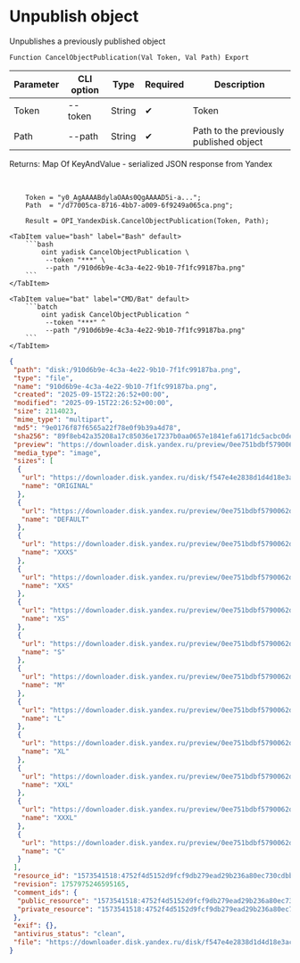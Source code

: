 ﻿---
sidebar_position: 2
description: Unpublish object and other functions to work with Yandex Disk in the Open Integration Package, a free open-source integration library for 1C:Enterprise 8, OneScript and CLI
keywords: [1C, 1С, 1С:Enterprise, 1С:Enterprise 8.3, API, Integration, Services, Exchange, OneScript, CLI, Yandex Disk]
---


# Unpublish object
 Unpublishes a previously published object



`Function CancelObjectPublication(Val Token, Val Path) Export`

  | Parameter | CLI option | Type | Required | Description |
  |-|-|-|-|-|
  | Token | --token | String | &#x2714; | Token |
  | Path | --path | String | &#x2714; | Path to the previously published object |

  
  Returns:  Map Of KeyAndValue - serialized JSON response from Yandex

<br/>



```bsl title="1C:Enterprise/OneScript code example"
    Token = "y0_AgAAAABdylaOAAs0QgAAAAD5i-a...";
    Path  = "/d77005ca-8716-4bb7-a009-6f9249a065ca.png";

    Result = OPI_YandexDisk.CancelObjectPublication(Token, Path);
```
 

 <Tabs>
  
    <TabItem value="bash" label="Bash" default>
        ```bash
            oint yadisk CancelObjectPublication \
             --token "***" \
             --path "/910d6b9e-4c3a-4e22-9b10-7f1fc99187ba.png"
        ```
    </TabItem>
  
    <TabItem value="bat" label="CMD/Bat" default>
        ```batch
            oint yadisk CancelObjectPublication ^
             --token "***" ^
             --path "/910d6b9e-4c3a-4e22-9b10-7f1fc99187ba.png"
        ```
    </TabItem>
</Tabs>


```json title="Result"
{
 "path": "disk:/910d6b9e-4c3a-4e22-9b10-7f1fc99187ba.png",
 "type": "file",
 "name": "910d6b9e-4c3a-4e22-9b10-7f1fc99187ba.png",
 "created": "2025-09-15T22:26:52+00:00",
 "modified": "2025-09-15T22:26:52+00:00",
 "size": 2114023,
 "mime_type": "multipart",
 "md5": "9e0176f87f6565a22f78e0f9b39a4d78",
 "sha256": "89f8eb42a35208a17c85036e17237b0aa0657e1841efa6171dc5acbc0dea9e18",
 "preview": "https://downloader.disk.yandex.ru/preview/0ee751bdbf5790062d3f9b0a231c96d22332e5f44d3c1d83eb00fbdc42f7c8c5/inf/Kw7ntutnYTv7ME2Wc45CLPUTRub4FO1o8FL8mXTzn15mJipCySkz4Ste7NeUNF4jmAKSauPmPxLFzO6aMKmEAw%3D%3D?uid=1573541518&filename=910d6b9e-4c3a-4e22-9b10-7f1fc99187ba.png&disposition=inline&hash=&limit=0&content_type=image%2Fjpeg&owner_uid=1573541518&tknv=v3&size=S&crop=0",
 "media_type": "image",
 "sizes": [
  {
   "url": "https://downloader.disk.yandex.ru/disk/f547e4e2838d1d4d18e3accec5561f7eaa92aec64d5a463004ad404c5186fc48/68c8cb0f/gwThwhLBKYvLhQCNnqAHipg9dL32B8ucsRJtTnFcQwXyscfbJ8B8OyXfwGYeSiPiSjoRHIEODK4QYbBUqVd5IQ%3D%3D?uid=1573541518&filename=910d6b9e-4c3a-4e22-9b10-7f1fc99187ba.png&disposition=attachment&hash=&limit=0&content_type=multipart&owner_uid=1573541518&fsize=2114023&hid=03d7263840468e281bd0b238a26e7d0d&media_type=image&tknv=v3&etag=9e0176f87f6565a22f78e0f9b39a4d78",
   "name": "ORIGINAL"
  },
  {
   "url": "https://downloader.disk.yandex.ru/preview/0ee751bdbf5790062d3f9b0a231c96d22332e5f44d3c1d83eb00fbdc42f7c8c5/inf/Kw7ntutnYTv7ME2Wc45CLPUTRub4FO1o8FL8mXTzn15mJipCySkz4Ste7NeUNF4jmAKSauPmPxLFzO6aMKmEAw%3D%3D?uid=1573541518&filename=910d6b9e-4c3a-4e22-9b10-7f1fc99187ba.png&disposition=inline&hash=&limit=0&content_type=image%2Fjpeg&owner_uid=1573541518&tknv=v3",
   "name": "DEFAULT"
  },
  {
   "url": "https://downloader.disk.yandex.ru/preview/0ee751bdbf5790062d3f9b0a231c96d22332e5f44d3c1d83eb00fbdc42f7c8c5/inf/Kw7ntutnYTv7ME2Wc45CLPUTRub4FO1o8FL8mXTzn15mJipCySkz4Ste7NeUNF4jmAKSauPmPxLFzO6aMKmEAw%3D%3D?uid=1573541518&filename=910d6b9e-4c3a-4e22-9b10-7f1fc99187ba.png&disposition=inline&hash=&limit=0&content_type=image%2Fjpeg&owner_uid=1573541518&tknv=v3&size=XXXS&crop=0",
   "name": "XXXS"
  },
  {
   "url": "https://downloader.disk.yandex.ru/preview/0ee751bdbf5790062d3f9b0a231c96d22332e5f44d3c1d83eb00fbdc42f7c8c5/inf/Kw7ntutnYTv7ME2Wc45CLPUTRub4FO1o8FL8mXTzn15mJipCySkz4Ste7NeUNF4jmAKSauPmPxLFzO6aMKmEAw%3D%3D?uid=1573541518&filename=910d6b9e-4c3a-4e22-9b10-7f1fc99187ba.png&disposition=inline&hash=&limit=0&content_type=image%2Fjpeg&owner_uid=1573541518&tknv=v3&size=XXS&crop=0",
   "name": "XXS"
  },
  {
   "url": "https://downloader.disk.yandex.ru/preview/0ee751bdbf5790062d3f9b0a231c96d22332e5f44d3c1d83eb00fbdc42f7c8c5/inf/Kw7ntutnYTv7ME2Wc45CLPUTRub4FO1o8FL8mXTzn15mJipCySkz4Ste7NeUNF4jmAKSauPmPxLFzO6aMKmEAw%3D%3D?uid=1573541518&filename=910d6b9e-4c3a-4e22-9b10-7f1fc99187ba.png&disposition=inline&hash=&limit=0&content_type=image%2Fjpeg&owner_uid=1573541518&tknv=v3&size=XS&crop=0",
   "name": "XS"
  },
  {
   "url": "https://downloader.disk.yandex.ru/preview/0ee751bdbf5790062d3f9b0a231c96d22332e5f44d3c1d83eb00fbdc42f7c8c5/inf/Kw7ntutnYTv7ME2Wc45CLPUTRub4FO1o8FL8mXTzn15mJipCySkz4Ste7NeUNF4jmAKSauPmPxLFzO6aMKmEAw%3D%3D?uid=1573541518&filename=910d6b9e-4c3a-4e22-9b10-7f1fc99187ba.png&disposition=inline&hash=&limit=0&content_type=image%2Fjpeg&owner_uid=1573541518&tknv=v3&size=S&crop=0",
   "name": "S"
  },
  {
   "url": "https://downloader.disk.yandex.ru/preview/0ee751bdbf5790062d3f9b0a231c96d22332e5f44d3c1d83eb00fbdc42f7c8c5/inf/Kw7ntutnYTv7ME2Wc45CLPUTRub4FO1o8FL8mXTzn15mJipCySkz4Ste7NeUNF4jmAKSauPmPxLFzO6aMKmEAw%3D%3D?uid=1573541518&filename=910d6b9e-4c3a-4e22-9b10-7f1fc99187ba.png&disposition=inline&hash=&limit=0&content_type=image%2Fjpeg&owner_uid=1573541518&tknv=v3&size=M&crop=0",
   "name": "M"
  },
  {
   "url": "https://downloader.disk.yandex.ru/preview/0ee751bdbf5790062d3f9b0a231c96d22332e5f44d3c1d83eb00fbdc42f7c8c5/inf/Kw7ntutnYTv7ME2Wc45CLPUTRub4FO1o8FL8mXTzn15mJipCySkz4Ste7NeUNF4jmAKSauPmPxLFzO6aMKmEAw%3D%3D?uid=1573541518&filename=910d6b9e-4c3a-4e22-9b10-7f1fc99187ba.png&disposition=inline&hash=&limit=0&content_type=image%2Fjpeg&owner_uid=1573541518&tknv=v3&size=L&crop=0",
   "name": "L"
  },
  {
   "url": "https://downloader.disk.yandex.ru/preview/0ee751bdbf5790062d3f9b0a231c96d22332e5f44d3c1d83eb00fbdc42f7c8c5/inf/Kw7ntutnYTv7ME2Wc45CLPUTRub4FO1o8FL8mXTzn15mJipCySkz4Ste7NeUNF4jmAKSauPmPxLFzO6aMKmEAw%3D%3D?uid=1573541518&filename=910d6b9e-4c3a-4e22-9b10-7f1fc99187ba.png&disposition=inline&hash=&limit=0&content_type=image%2Fjpeg&owner_uid=1573541518&tknv=v3&size=XL&crop=0",
   "name": "XL"
  },
  {
   "url": "https://downloader.disk.yandex.ru/preview/0ee751bdbf5790062d3f9b0a231c96d22332e5f44d3c1d83eb00fbdc42f7c8c5/inf/Kw7ntutnYTv7ME2Wc45CLPUTRub4FO1o8FL8mXTzn15mJipCySkz4Ste7NeUNF4jmAKSauPmPxLFzO6aMKmEAw%3D%3D?uid=1573541518&filename=910d6b9e-4c3a-4e22-9b10-7f1fc99187ba.png&disposition=inline&hash=&limit=0&content_type=image%2Fjpeg&owner_uid=1573541518&tknv=v3&size=XXL&crop=0",
   "name": "XXL"
  },
  {
   "url": "https://downloader.disk.yandex.ru/preview/0ee751bdbf5790062d3f9b0a231c96d22332e5f44d3c1d83eb00fbdc42f7c8c5/inf/Kw7ntutnYTv7ME2Wc45CLPUTRub4FO1o8FL8mXTzn15mJipCySkz4Ste7NeUNF4jmAKSauPmPxLFzO6aMKmEAw%3D%3D?uid=1573541518&filename=910d6b9e-4c3a-4e22-9b10-7f1fc99187ba.png&disposition=inline&hash=&limit=0&content_type=image%2Fjpeg&owner_uid=1573541518&tknv=v3&size=XXXL&crop=0",
   "name": "XXXL"
  },
  {
   "url": "https://downloader.disk.yandex.ru/preview/0ee751bdbf5790062d3f9b0a231c96d22332e5f44d3c1d83eb00fbdc42f7c8c5/inf/Kw7ntutnYTv7ME2Wc45CLPUTRub4FO1o8FL8mXTzn15mJipCySkz4Ste7NeUNF4jmAKSauPmPxLFzO6aMKmEAw%3D%3D?uid=1573541518&filename=910d6b9e-4c3a-4e22-9b10-7f1fc99187ba.png&disposition=inline&hash=&limit=0&content_type=image%2Fjpeg&owner_uid=1573541518&tknv=v3&size=S&crop=0",
   "name": "C"
  }
 ],
 "resource_id": "1573541518:4752f4d5152d9fcf9db279ead29b236a80ec730cdbb8072418a9460f988fbd17",
 "revision": 1757975246595165,
 "comment_ids": {
  "public_resource": "1573541518:4752f4d5152d9fcf9db279ead29b236a80ec730cdbb8072418a9460f988fbd17",
  "private_resource": "1573541518:4752f4d5152d9fcf9db279ead29b236a80ec730cdbb8072418a9460f988fbd17"
 },
 "exif": {},
 "antivirus_status": "clean",
 "file": "https://downloader.disk.yandex.ru/disk/f547e4e2838d1d4d18e3accec5561f7eaa92aec64d5a463004ad404c5186fc48/68c8cb0f/gwThwhLBKYvLhQCNnqAHipg9dL32B8ucsRJtTnFcQwXyscfbJ8B8OyXfwGYeSiPiSjoRHIEODK4QYbBUqVd5IQ%3D%3D?uid=1573541518&filename=910d6b9e-4c3a-4e22-9b10-7f1fc99187ba.png&disposition=attachment&hash=&limit=0&content_type=multipart&owner_uid=1573541518&fsize=2114023&hid=03d7263840468e281bd0b238a26e7d0d&media_type=image&tknv=v3&etag=9e0176f87f6565a22f78e0f9b39a4d78"
}
```
